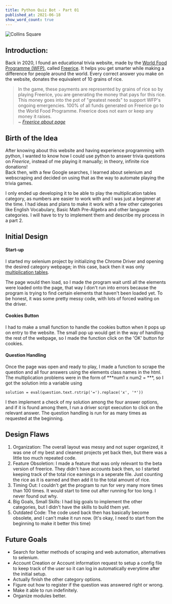 ```yaml
---
title: Python Quiz Bot - Part 01
published_at: 2021-06-18
show_word_count: true
---
```


<Image wide file="collins-square.jpg" alt="Collins Square" />

## Introduction:
Back in 2020, I found an educational trivia website, made by the [World Food Programme (WFP)](https://www.wfp.org/), called [Freerice](https://freerice.com/). It helps you get smarter while making a difference for people around the world. Every correct answer you make on the website, donates the equivalent of 10 grains of rice.

>In the game, these payments are represented by grains of rice so by 
>playing Freerice, you are generating the money that pays for this rice. 
>This money goes into the pot of "greatest needs" to support WFP's ongoing 
>emergencies. 100% of all funds generated on Freerice go to the World Food 
>Programme. Freerice does not earn or keep any money it raises.<br />
>~ *[Freerice about page](https://freerice.com/about)*

## Birth of the Idea
After knowing about this website and having experience programming with python, I wanted to know how I could use python to answer trivia questions on *Freerice*, instead of me playing it manually; in theory, infinite rice donations!<br />
Back then, with a few Google searches, I learned about selenium and webscraping and decided on using that as the way to automate playing the trivia games.

I only ended up developing it to be able to play the multiplication tables category, as numbers are easier to work with and I was just a beginner at the time. I had ideas and plans to make it work with a few other categories like English Vocabulary, Basic Math Pre-Algebra and other language categories. I will have to try to implement them and describe my process in a part 2.

## Initial Design

#### Start-up
I started my selenium project by initializing the Chrome Driver and opening the desired category webpage; in this case, back then it was only [multiplication tables](https://beta.freerice.com/categories/multiplication-table). 

The page would then load, so I made the program wait until all the elements were loaded onto the page, that way I don't run into errors because the program is trying to find certain elements that haven't been loaded yet. To be honest, it was some pretty messy code, with lots of forced waiting on the driver. 

#### Cookies Button
I had to make a small function to handle the cookies button when it pops up on entry to the website. The small pop up would get in the way of handling the rest of the webpage, so I made the function click on the 'OK' button for cookies. 

#### Question Handling
Once the page was open and ready to play, I made a function to scrape the question and all four answers using the elements class names in the html.
The multiplication problems were in the form of ***num1 x num2 = ***, so I got the solution into a variable using

    solution = eval(question.text.rstrip('=').replace('x', '*'))

I then implement a check of my solution among the four answer options, and if it is found among them, I run a driver script execution to click on the relevant answer. The question handling is run for as many times as requested at the beginning.

## Design Flaws
1. Organization: The overall layout was messy and not super organized, it was one of my best and cleanest projects yet back then, but there was a little too much repeated code. 
2. Feature Obsoletion: I made a feature that was only relevant to the beta version of freerice. They didn't have accounts back then, so I started keeping track of the total rice earnings in a seperate file. Just counting the rice as it is earned and then add it to the total amount of rice. 
3. Timing Out: I couldn't get the program to run for very many more times than 100 times. It would start to time out after running for too long. I never found out why.
4. Big Goals, Small Skills: I had big goals to implement the other categories, but I didn't have the skills to build them yet.
5. Outdated Code: The code used back then has basically become obsolete, and I can't make it run now. (It's okay, I need to start from the beginning to make it better this time)

## Future Goals
+ Search for better methods of scraping and web automation, alternatives to selenium.
+ Account Creation or Account information request to setup a config file to keep track of the user so it can log in automatically everytime after the initial setup.
+ Actually finish the other category options.
+ Figure out how to register if the question was answered right or wrong.
+ Make it able to run indefinitely.
+ Organize modules better.